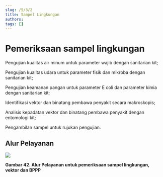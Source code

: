 ```yaml
---
slug: /5/3/2
title: Sampel Lingkungan
authors: 
tags: []
---
```


# Pemeriksaan sampel lingkungan
Pengujian kualitas air minum untuk parameter wajib dengan sanitarian kit;

Pengujian kualitas udara untuk parameter fisik dan mikroba dengan sanitarian kit;

Pengujian keamanan pangan untuk parameter E coli dan parameter kimia dengan sanitarian kit;

Identifikasi vektor dan binatang pembawa penyakit secara makroskopis;

Analisis kepadatan vektor dan binatang pembawa penyakit dengan entomologi kit;

Pengambilan sampel untuk rujukan pengujian.

## Alur Pelayanan

![](/ilm/image114.jpg)

**Gambar 42. Alur Pelayanan untuk pemeriksaan sampel lingkungan, vektor dan BPPP**
